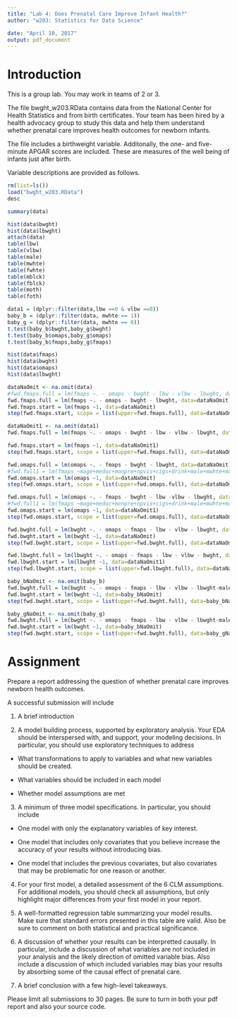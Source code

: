 ```yaml
---
title: "Lab 4: Does Prenatal Care Improve Infant Health?"
author: "w203: Statistics for Data Science"

date: "April 10, 2017"
output: pdf_document
---
```


# Introduction

This is a group lab.  You may work in teams of 2 or 3.

The file bwght\_w203.RData contains data from the National Center for Health Statistics and from birth certificates.  Your team has been hired by a health advocacy group to study this data and help them understand whether prenatal care improves health outcomes for newborn infants.

The file includes a birthweight variable.  Additonally, the one- and five-minute APGAR scores are included.  These are measures of the well being of infants just after birth.

Variable descriptions are provided as follows.

```r
rm(list=ls())
load("bwght_w203.RData")
desc
```


```r
summary(data)
```

```r
hist(data$bwght)
hist(data$lbwght)
attach(data)
table(lbw)
table(vlbw)
table(male)
table(mwhte)
table(fwhte)
table(mblck)
table(fblck)
table(moth)
table(foth)
```
```r
data1 = (dplyr::filter(data,lbw ==0 & vlbw ==0))
baby_b = (dplyr::filter(data, mwhte == 1))
baby_g = (dplyr::filter(data, mwhte == 0))
t.test(baby_b$bwght,baby_g$bwght)
t.test(baby_b$omaps,baby_g$omaps)
t.test(baby_b$fmaps,baby_g$fmaps)
```


```r
hist(data$fmaps)
hist(data$bwght)
hist(data$omaps)
hist(data$lbwght)
```

```r
dataNaOmit <- na.omit(data)
#fwd.fmaps.full = lm(fmaps ~. - omaps - bwght - lbw - vlbw - lbwght, data=dataNaOmit)
fwd.fmaps.full = lm(fmaps ~. - omaps - bwght - lbwght, data=dataNaOmit)
fwd.fmaps.start = lm(fmaps ~1, data=dataNaOmit)
step(fwd.fmaps.start, scope = list(upper=fwd.fmaps.full), data=dataNaOmit, direction="forward")
```
```r
dataNaOmit1 <- na.omit(data1)
fwd.fmaps.full = lm(fmaps ~. - omaps - bwght - lbw - vlbw - lbwght, data=dataNaOmit1)

fwd.fmaps.start = lm(fmaps ~1, data=dataNaOmit1)
step(fwd.fmaps.start, scope = list(upper=fwd.fmaps.full), data=dataNaOmit1, direction="forward")
```
```r
fwd.omaps.full = lm(omaps ~. - fmaps - bwght - lbwght, data=dataNaOmit)
#fwd.full1 = lm(fmaps ~mage+meduc+monpre+npvis+cigs+drink+male+mwhte+magesq+npvissq, data=dataNaOmit)
fwd.omaps.start = lm(omaps ~1, data=dataNaOmit)
step(fwd.omaps.start, scope = list(upper=fwd.omaps.full), data=dataNaOmit, direction="forward")
```
```r
fwd.omaps.full = lm(omaps ~. - fmaps - bwght - lbw -vlbw - lbwght, data=dataNaOmit1)
#fwd.full1 = lm(fmaps ~mage+meduc+monpre+npvis+cigs+drink+male+mwhte+magesq+npvissq, data=dataNaOmit)
fwd.omaps.start = lm(omaps ~1, data=dataNaOmit1)
step(fwd.omaps.start, scope = list(upper=fwd.omaps.full), data=dataNaOmit1, direction="forward")
```
```r
fwd.bwght.full = lm(bwght ~. - omaps - fmaps - lbw - vlbw - lbwght, data=dataNaOmit)
fwd.bwght.start = lm(bwght ~1, data=dataNaOmit)
step(fwd.bwght.start, scope = list(upper=fwd.bwght.full), data=dataNaOmit, direction="both")
```
```r
fwd.lbwght.full = lm(lbwght ~. - omaps - fmaps - lbw - vlbw - bwght, data=dataNaOmit1)
fwd.lbwght.start = lm(lbwght ~1, data=dataNaOmit1)
step(fwd.lbwght.start, scope = list(upper=fwd.lbwght.full), data=dataNaOmit1, direction="forward")
```
```r
baby_bNaOmit <- na.omit(baby_b)
fwd.bwght.full = lm(bwght ~. - omaps - fmaps - lbw - vlbw - lbwght-male, data=baby_bNaOmit)
fwd.bwght.start = lm(bwght ~1, data=baby_bNaOmit)
step(fwd.bwght.start, scope = list(upper=fwd.bwght.full), data=baby_bNaOmit, direction="forward")
```

```r
baby_gNaOmit <- na.omit(baby_g)
fwd.bwght.full = lm(bwght ~. - omaps - fmaps - lbw - vlbw - lbwght-male, data=baby_gNaOmit)
fwd.bwght.start = lm(bwght ~1, data=baby_bNaOmit)
step(fwd.bwght.start, scope = list(upper=fwd.bwght.full), data=baby_gNaOmit, direction="forward")
```
# Assignment

Prepare a report addressing the question of whether prenatal care improves newborn health outcomes.

A successful submission will include

1. A brief introduction

2. A model building process, supported by exploratory analysis.  Your EDA should be interspersed with, and support, your modeling decisions.  In particular, you should use exploratory techniques to address

- What transformations to apply to variables and what new variables should be created.

- What variables should be included in each model

- Whether model assumptions are met

3. A minimum of three model specifications.  In particular, you should include

- One model with only the explanatory variables of key interest.

- One model that includes only covariates that you believe increase the accuracy of your results without introducing bias.

- One model that includes the previous covariates, but also covariates that may be problematic for one reason or another.

4. For your first model, a detailed assessment of the 6 CLM assumptions.  For additional models, you should check all assumptions, but only highlight major differences from your first model in your report.

5. A well-formatted regression table summarizing your model results.  Make sure that standard errors presented in this table are valid.  Also be sure to comment on both statistical and practical significance.

6. A discussion of whether your results can be interpretted causally.  In particular, include a discussion of what variables are not included in your analysis and the likely direction of omitted variable bias.  Also include a discussion of which included variables may bias your results by absorbing some of the causal effect of prenatal care.

7. A brief conclusion with a few high-level takeaways.


Please limit all submissions to 30 pages.  Be sure to turn in both your pdf report and also your source code.
